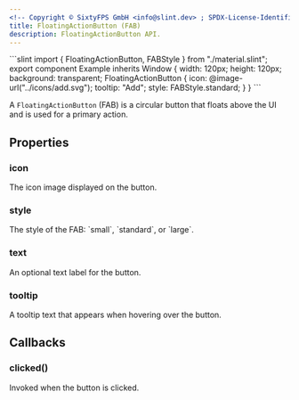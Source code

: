 ```yaml
---
<!-- Copyright © SixtyFPS GmbH <info@slint.dev> ; SPDX-License-Identifier: MIT -->
title: FloatingActionButton (FAB)
description: FloatingActionButton API.
---
```



<CodeSnippetMD imagePath="" noScreenShot scale="3" imageWidth="300" imageHeight="200" imageAlt="">
```slint
import { FloatingActionButton, FABStyle } from "./material.slint";
export component Example inherits Window {
    width: 120px;
    height: 120px;
    background: transparent;
    FloatingActionButton {
        icon: @image-url("../icons/add.svg");
        tooltip: "Add";
        style: FABStyle.standard;
    }
}
```
</CodeSnippetMD>

A `FloatingActionButton` (FAB) is a circular button that floats above the UI and is used for a primary action.

## Properties

### icon
<SlintProperty propName="icon" typeName="image">
The icon image displayed on the button.
</SlintProperty>

### style
<SlintProperty propName="style" typeName="enum" enumName="FABStyle">
The style of the FAB: `small`, `standard`, or `large`.
</SlintProperty>

### text
<SlintProperty propName="text" typeName="string">
An optional text label for the button.
</SlintProperty>

### tooltip
<SlintProperty propName="tooltip" typeName="string">
A tooltip text that appears when hovering over the button.
</SlintProperty>

## Callbacks

### clicked()
Invoked when the button is clicked.
